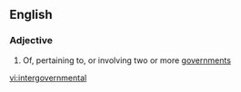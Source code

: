 ==English==

===Adjective===
{{en-adj|-}}

# Of, pertaining to, or involving two or more [[government]]s

[[vi:intergovernmental]]